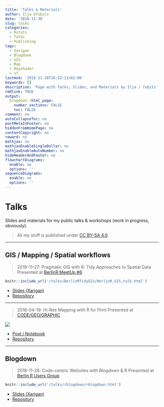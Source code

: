 ```yaml
---
title: 'Talks & Materials'
author: Ilja @fubits
date: '2018-11-30'
slug: talks
categories:
  - Rstats
  - Talks
  - Publishing
tags:
  - Xarigan
  - Blogdown
  - GIS
  - Map
  - Rayshader
  - sf
lastmod: '2019-11-28T16:52:11+02:00'
keywords: []
description: 'Page with Talks, Slides, and Materials by Ilja / fubits'
rmdlink: TRUE
output:
  blogdown::html_page:
    number_sections: FALSE
    toc: FALSE
comment: no
autoCollapseToc: no
postMetaInFooter: no
hiddenFromHomePage: no
contentCopyright: no
reward: no
mathjax: no
mathjaxEnableSingleDollar: no
mathjaxEnableAutoNumber: no
hideHeaderAndFooter: no
flowchartDiagrams:
  enable: no
  options: ''
sequenceDiagrams:
  enable: no
  options: ''
---
```


# Talks

Slides and materials for my public talks & workshops (work in progress, obviously).

> All my stuff is published under [CC BY-SA 4.0](https://creativecommons.org/licenses/by-sa/4.0/){target="_blank"}.

___

## GIS / Mapping / Spatial workflows

> 2019-11-27: Pragmatic GIS with R: Tidy Approaches to Spatial Data
> Presented at [BerlinR MeetUp #6](https://www.meetup.com/de-DE/BerlinR-R-users-group/events/266157696/){target="_blank"}

```r
knitr::include_url('/talks/BerlinRTidyGIS/BerlinR_GIS_talk.html')
```

* [Slides (Xarigan)](BerlinRTidyGIS/BerlinR_GIS_talk.html#1)
* [Repository](https://github.com/ellocke/GithubPage/tree/master/static/talks/BerlinRTidyGIS)

___

> 2018-04-19: Hi-Res Mapping with R for Print
> Presented at  [CODE/GEO/GRAPHIC](http://code-geo-graphic.com/){target="_blank"}

[![](/img/mapping_talk/map_affinity.jpg)](/post/r-low-budget-high-res-mapping-with-r-for-not-for-profit-print/ "Post / Notebook")

* [Post / Notebook](/post/r-low-budget-high-res-mapping-with-r-for-not-for-profit-print/)
* [Repository](https://github.com/ellocke/GithubPage/blob/master/content/post/)

___

## Blogdown

> 2018-11-28: Code-centric Websites with Blogdown & R
> Presented at [Berlin R Users Group](https://www.meetup.com/de-DE/Berlin-R-Users-Group/events/256343177/){target="_blank"}

```r
knitr::include_url('/talks/rblogdown/rblogdown.html')
```

* [Slides (Xarigan)](rblogdown/rblogdown.html#1)
* [Repository](https://github.com/ellocke/GithubPage/tree/master/static/talks/rblogdown)
